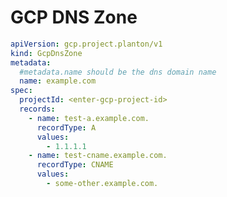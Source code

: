 # GCP DNS Zone

```yaml
apiVersion: gcp.project.planton/v1
kind: GcpDnsZone
metadata:
  #metadata.name should be the dns domain name
  name: example.com
spec:
  projectId: <enter-gcp-project-id>
  records:
    - name: test-a.example.com.
      recordType: A
      values:
        - 1.1.1.1
    - name: test-cname.example.com.
      recordType: CNAME
      values:
        - some-other.example.com.
```
